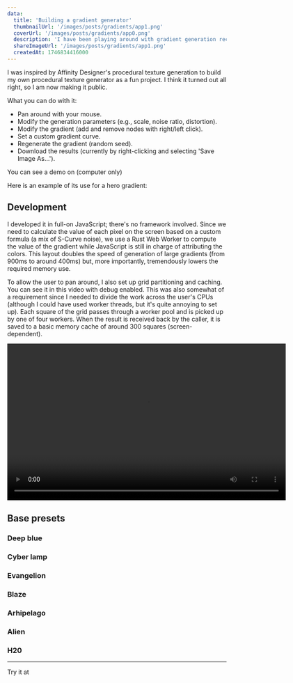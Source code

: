 ```yaml
---
data:
  title: 'Building a gradient generator'
  thumbnailUrl: '/images/posts/gradients/app1.png'
  coverUrl: '/images/posts/gradients/app0.png'
  description: 'I have been playing around with gradient generation recently, here is the result app'
  shareImageUrl: '/images/posts/gradients/app1.png'
  createdAt: 1746834416000
---
```





I was inspired by Affinity Designer's procedural texture generation to build my own procedural texture generator as a fun project. I think it turned out all right, so I am now making it public.

What you can do with it:

- Pan around with your mouse.
- Modify the generation parameters (e.g., scale, noise ratio, distortion).
- Modify the gradient (add and remove nodes with right/left click).
- Set a custom gradient curve.
- Regenerate the gradient (random seed).
- Download the results (currently by right-clicking and selecting 'Save Image As...').

You can see a demo on <ExternalLinkInline href="https://gradients.emje.dev" label="gradients.emje.dev" /> (computer only)

Here is an example of its use for a hero gradient:
<BlogImage alt="An example hero gradient" width={1000} height={700} src="/images/posts/gradients/branding.png" noBorder />

## Development

I developed it in full-on JavaScript; there's no framework involved. Since we need to calculate the value of each pixel on the screen based on a custom formula (a mix of S-Curve noise), we use a Rust Web Worker to compute the value of the gradient while JavaScript is still in charge of attributing the colors. This layout doubles the speed of generation of large gradients (from 900ms to around 400ms) but, more importantly, tremendously lowers the required memory use.

To allow the user to pan around, I also set up grid partitioning and caching. You can see it in this video with debug enabled. This was also somewhat of a requirement since I needed to divide the work across the user's CPUs (although I could have used worker threads, but it's quite annoying to set up). Each square of the grid passes through a worker pool and is picked up by one of four workers. When the result is received back by the caller, it is saved to a basic memory cache of around 300 squares (screen-dependent).

<video width="640" height="360" controls class="mt-8">
  <source src="/images/posts/gradients/demo.webm" type="video/webm" />
  Your browser does not support the webm video format.
</video>

## Base presets

### Deep blue

<BlogImage alt="Deep blue preset" width={1000} height={700} src="/images/posts/gradients/deep-blue.png" noBorder />


### Cyber lamp

<BlogImage alt="Cyber lamp preset" width={1000} height={700} src="/images/posts/gradients/cyber-lamp.png" noBorder />

### Evangelion

<BlogImage alt="evangelion preset" width={1000} height={700} src="/images/posts/gradients/evangelion.png" noBorder />

### Blaze
<BlogImage alt="Blaze preset" width={1000} height={700} src="/images/posts/gradients/blaze.png" noBorder />

### Arhipelago

<BlogImage alt="Archipelago preset" width={1000} height={700} src="/images/posts/gradients/archipelago.png" noBorder />

### Alien
<BlogImage alt="Alien preset" width={1000} height={700} src="/images/posts/gradients/alien.png" noBorder />

### H20
<BlogImage alt="H20 preset" width={1000} height={700} src="/images/posts/gradients/h2o.png" noBorder />

<hr />

Try it at <ExternalLinkInline href="https://gradients.emje.dev" label="gradients.emje.dev" />
